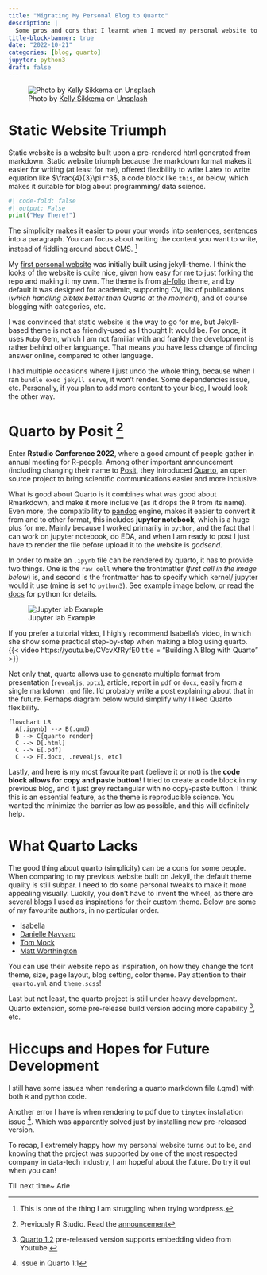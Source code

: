 ```yaml
---
title: "Migrating My Personal Blog to Quarto"
description: |
  Some pros and cons that I learnt when I moved my personal website to Quarto from Jekyll-based theme. Difficulties along the way, and what I hoped to be the future of Quarto.
title-block-banner: true
date: "2022-10-21"
categories: [blog, quarto]
jupyter: python3
draft: false
---
```


![Photo by <a href="https://unsplash.com/@kellysikkema?utm_source=unsplash&utm_medium=referral&utm_content=creditCopyText">Kelly Sikkema</a> on <a href="https://unsplash.com/s/photos/paper?utm_source=unsplash&utm_medium=referral&utm_content=creditCopyText">Unsplash</a>
  ](image.jpeg)

# Static Website Triumph
Static website is a website built upon a pre-rendered html generated from markdown. Static website triumph because the markdown format makes it easier for writing (at least for me), offered flexibility to write Latex to write equation like $\frac{4}{3}\pi r^3$, a code block like `this`, or below, which makes it suitable for blog about programming/ data science. 

```python
#| code-fold: false
#| output: False
print("Hey There!")
```

The simplicity makes it easier to pour your words into sentences, sentences into a paragraph. You can focus about writing the content you want to write, instead of fiddling around about CMS. [^1]

[^1]: This is one of the thing I am struggling when trying wordpress.

My [first personal website](https://ariewjy.github.io/old-blog-jekyll/) was initially built using jekyll-theme. I think the looks of the website is quite nice, given how easy for me to just forking the repo and making it my own. The theme is from [al-folio](https://github.com/alshedivat/al-folio) theme, and by default it was designed for academic, supporting CV, list of publications (_which handling bibtex better than Quarto at the moment_), and of course blogging with categories, etc. 

I was convinced that static website is the way to go for me, but Jekyll-based theme is not as friendly-used as I thought It would be. For once, it uses `Ruby` Gem, which I am not familiar with and frankly the development is rather behind other languange. That means you have less change of finding answer online, compared to other language. 

:::{.callout-tip}
I had multiple occasions where I just undo the whole thing, because when I ran `bundle exec jekyll serve`, it won't render. Some dependencies issue, etc. Personally, if you plan to add more content to your blog, I would look the other way. 
:::

# Quarto by Posit [^2]
[^2]: Previously R Studio. Read the [announcement](https://www.rstudio.com/blog/rstudio-is-becoming-posit/)

Enter **Rstudio Conference 2022**, where a good amount of people gather in annual meeting for R-people. Among other important announcement (including changing their name to [Posit](https://www.rstudio.com/blog/rstudio-is-becoming-posit/), they introduced [Quarto](https://quarto.org/), an open source project to bring scientific communications easier and more inclusive. 

What is good about Quarto is it combines what was good about Rmarkdown, and make it more inclusive (as it drops the `R` from its name). Even more, the compatibility to [pandoc](https://pandoc.org/) engine, makes it easier to convert it from and to other format, this includes **jupyter notebook**, which is a huge plus for me. Mainly because I worked primarily in `python`, and the fact that I can work on jupyter notebook, do EDA, and when I am ready to post I just have to render the file before upload it to the website is _godsend_.

::: {.callout-note}
In order to make an `.ipynb` file can be rendered by quarto, it has to provide two things. One is the `raw cell` where the frontmatter (_first cell in the image below_) is, and second is the frontmatter has to specify which kernel/ jupyter would it use (mine is set to `python3`). See example image below, or read the [docs](https://quarto.org/docs/tools/images/jupyter-lab.png) for python for details. 
:::

![Jupyter lab Example](/posts/02-migrating-to-quarto/jupyter-lab.png)

If you prefer a tutorial video, I highly recommend Isabella's video, in which she show some practical step-by-step when making a blog using quarto. {{< video https://youtu.be/CVcvXfRyfE0 title = "Building A Blog with Quarto" >}}

Not only that, quarto allows use to generate multiple format from presentation (`revealjs`, `pptx`), article, report in `pdf` or `docx`, easily from a single markdown `.qmd` file. I'd probably write a post explaining about that in the future. Perhaps diagram below would simplify why I liked Quarto flexibility.

```mermaid
flowchart LR
  A[.ipynb] --> B(.qmd)
  B --> C{quarto render}
  C --> D[.html]
  C --> E[.pdf]
  C --> F[.docx, .revealjs, etc]
```

Lastly, and here is my most favourite part (believe it or not) is the **code block allows for copy and paste button**! I tried to create a code block in my previous blog, and it just grey rectangular with no copy-paste button. I think this is an essential feature, as the theme is reproducible science. You wanted the minimize the barrier as low as possible, and this will definitely help.

<!-- ![Copy-button](/posts/02-migrating-to-quarto/code-enabled-copy-paste.gif) -->

# What Quarto Lacks
The good thing about quarto (simplicity) can be a cons for some people. When comparing to my previous website built on Jekyll, the default theme quality is still subpar. I need to do some personal tweaks to make it more appealing visually. Luckily, you don't have to invent the wheel, as there are several blogs I used as inspirations for their custom theme. Below are some of my favourite authors, in no particular order.

- [Isabella](https://ivelasq.rbind.io/)
- [Danielle Navvaro](https://blog.djnavarro.net/)
- [Tom Mock](https://themockup.blog/)
- [Matt Worthington](https://www.mrworthington.com/)

::: {.callout-tip}
You can use their website repo as inspiration, on how they change the font theme, size, page layout, blog setting, color theme. Pay attention to their `_quarto.yml` and `theme.scss`!
:::

Last but not least, the quarto project is still under heavy development. Quarto extension, some pre-release build version adding more capability [^3], etc.

[^3]: [Quarto 1.2](https://quarto.org/docs/download/prerelease.html) pre-released version supports embedding video from Youtube. 

# Hiccups and Hopes for Future Development
I still have some issues when rendering a quarto markdown file (.qmd) with both `R` and `python` code. 

Another error I have is when rendering to pdf due to `tinytex` installation issue [^4]. Which was apparently solved just by installing new pre-released version. 

[^4]: Issue in Quarto 1.1

::: {.callout}
To recap, I extremely happy how my personal website turns out to be, and knowing that the project was supported by one of the most respected company in data-tech industry, I am hopeful about the future. Do try it out when you can! 
:::


Till next time~
Arie